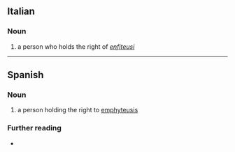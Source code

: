 ==Italian==

===Noun===
{{it-noun|mf|mpl=enfiteuti|fpl=enfiteute}}

# a person who holds the right of ''[[enfiteusi]]''

----

==Spanish==

===Noun===
{{es-noun|mf}}

# a person holding the right to [[emphyteusis]]

===Further reading===
* {{R:DRAE}}